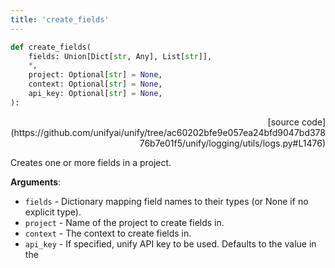 ```yaml
---
title: 'create_fields'
---
```


```python
def create_fields(
    fields: Union[Dict[str, Any], List[str]],
    *,
    project: Optional[str] = None,
    context: Optional[str] = None,
    api_key: Optional[str] = None,
):
```

<p align="right">[source code](https://github.com/unifyai/unify/tree/ac60202bfe9e057ea24bfd9047bd37876b7e01f5/unify/logging/utils/logs.py#L1476)</p>

Creates one or more fields in a project.

**Arguments**:

- `fields` - Dictionary mapping field names to their types (or None if no explicit type).
- `project` - Name of the project to create fields in.
- `context` - The context to create fields in.
- `api_key` - If specified, unify API key to be used. Defaults to the value in the